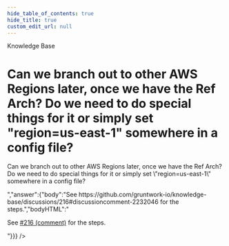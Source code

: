 ```yaml
---
hide_table_of_contents: true
hide_title: true
custom_edit_url: null
---
```



<CenterLayout>
<span class="title">Knowledge Base</span>
<h1>Can we branch out to other AWS Regions later, once we have the Ref Arch? Do we need to do special things for it or simply set &quot;region=us-east-1&quot; somewhere in a config file?</h1>
<GitHub json={{"id":"D_kwDOF8slf84APGc7","number":315,"author":{"login":"marijakstrazdas"},"title":"Can we branch out to other AWS Regions later, once we have the Ref Arch? Do we need to do special things for it or simply set \"region=us-east-1\" somewhere in a config file?","body":" Can we branch out to other AWS Regions later, once we have the Ref Arch? Do we need to do special things for it or simply set \"region=us-east-1\" somewhere in a config file?","bodyHTML":"<p dir=\"auto\">Can we branch out to other AWS Regions later, once we have the Ref Arch? Do we need to do special things for it or simply set \"region=us-east-1\" somewhere in a config file?</p>","answer":{"body":"See https://github.com/gruntwork-io/knowledge-base/discussions/216#discussioncomment-2232046 for the steps.","bodyHTML":"<p dir=\"auto\">See <a class=\"issue-link js-issue-link\" data-error-text=\"Failed to load title\" data-id=\"3895283\" data-permission-text=\"Title is private\" data-url=\"https://github.com/gruntwork-io/knowledge-base/discussions/216\" data-hovercard-type=\"discussion\" data-hovercard-url=\"/gruntwork-io/knowledge-base/discussions/216/hovercard?comment_id=2232046\" href=\"https://github.com/gruntwork-io/knowledge-base/discussions/216#discussioncomment-2232046\">#216 (comment)</a> for the steps.</p>"}}} />

</CenterLayout>
  

<!-- ##DOCS-SOURCER-START
{
  "sourcePlugin": "github-discussions",
  "hash": "ebcfe7b4a8dd5a841734c4e11a60505e"
}
##DOCS-SOURCER-END -->
